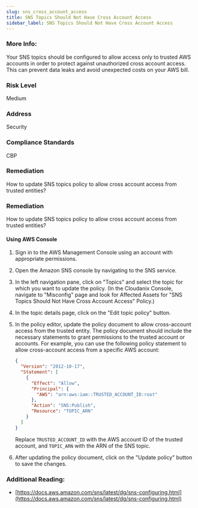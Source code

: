 ```yaml
---
slug: sns_cross_account_access
title: SNS Topics Should Not Have Cross Account Access
sidebar_label: SNS Topics Should Not Have Cross Account Access
---
```


### More Info:

Your SNS topics should be configured to allow access only to trusted AWS accounts in order to protect against unauthorized cross account access. This can prevent data leaks and avoid unexpected costs on your AWS bill.

### Risk Level

Medium

### Address

Security

### Compliance Standards

CBP

### Remediation

How to update SNS topics policy to allow cross account access from trusted entities?

### Remediation

How to update SNS topics policy to allow cross account access from trusted entities?

#### Using AWS Console

1. Sign in to the AWS Management Console using an account with appropriate permissions.
2. Open the Amazon SNS console by navigating to the SNS service.
3. In the left navigation pane, click on "Topics" and select the topic for which you want to update the policy.
    (In the Cloudanix Console, navigate to "Misconfig" page and look for Affected Assets for "SNS Topics Should Not Have Cross Account Access" Policy.)
4. In the topic details page, click on the "Edit topic policy" button.
5. In the policy editor, update the policy document to allow cross-account access from the trusted entity. The policy document should include the necessary statements to grant permissions to the trusted account or accounts.
   For example, you can use the following policy statement to allow cross-account access from a specific AWS account:

   ```json
   {
     "Version": "2012-10-17",
     "Statement": [
       {
         "Effect": "Allow",
         "Principal": {
           "AWS": "arn:aws:iam::TRUSTED_ACCOUNT_ID:root"
         },
         "Action": "SNS:Publish",
         "Resource": "TOPIC_ARN"
       }
     ]
   }
   ```

   Replace `TRUSTED_ACCOUNT_ID` with the AWS account ID of the trusted account, and `TOPIC_ARN` with the ARN of the SNS topic.
6. After updating the policy document, click on the "Update policy" button to save the changes.

### Additional Reading:

- [https://docs.aws.amazon.com/sns/latest/dg/sns-configuring.html](https://docs.aws.amazon.com/sns/latest/dg/sns-configuring.html) 

